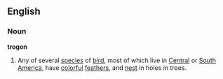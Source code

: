 ==English==
===Noun===
'''trogon'''
#Any of several [[species]] of [[bird]], most of which live in [[Central America|Central]] or [[South America]], have [[colorful]] [[feather]]s, and [[nest]] in holes in trees.